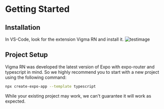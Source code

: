 # Getting Started

## Installation

In VS-Code, look for the extension Vigma RN and install it.
![testimage](/images/gettingStarted/extensionSearch.png)

## Project Setup

Vigma RN was developed the latest version of Expo with expo-router and typescript in mind. So we highly recommend you to start with a new project using the following command:

```bash
npx create-expo-app --template typescript
```

While your existing project may work, we can't guarantee it will work as expected.
